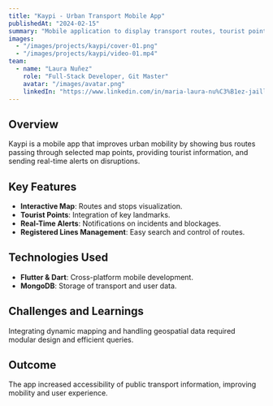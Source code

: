```yaml
---
title: "Kaypi - Urban Transport Mobile App"
publishedAt: "2024-02-15"
summary: "Mobile application to display transport routes, tourist points, and real-time alerts on blockages or incidents."
images:
  - "/images/projects/kaypi/cover-01.png"
  - "/images/projects/kaypi/video-01.mp4"
team:
  - name: "Laura Nuñez"
    role: "Full-Stack Developer, Git Master"
    avatar: "/images/avatar.png"
    linkedIn: "https://www.linkedin.com/in/maria-laura-nu%C3%B1ez-jaillita-8a3b87311/"
---
```


## Overview

Kaypi is a mobile app that improves urban mobility by showing bus routes passing through selected map points, providing tourist information, and sending real-time alerts on disruptions.

## Key Features

- **Interactive Map**: Routes and stops visualization.  
- **Tourist Points**: Integration of key landmarks.  
- **Real-Time Alerts**: Notifications on incidents and blockages.  
- **Registered Lines Management**: Easy search and control of routes.  

## Technologies Used

- **Flutter & Dart**: Cross-platform mobile development.  
- **MongoDB**: Storage of transport and user data.  

## Challenges and Learnings

Integrating dynamic mapping and handling geospatial data required modular design and efficient queries.

## Outcome

The app increased accessibility of public transport information, improving mobility and user experience.

